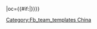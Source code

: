 {{fb team|t=福建超越|tan=福建超越足球俱樂部|tc=CHN|abb={{#if:{{{abb|}}}|超越}}|oc={{#if:{{{oc|}}}|{{{oc}}}}}}}<!--
--><noinclude>[[Category:Fb_team_templates China]]</noinclude>